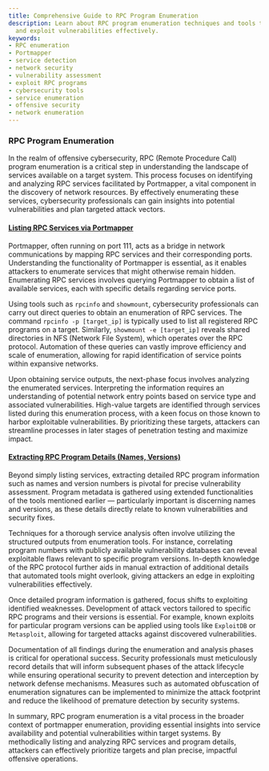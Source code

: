 ```yaml
---
title: Comprehensive Guide to RPC Program Enumeration
description: Learn about RPC program enumeration techniques and tools to identify
  and exploit vulnerabilities effectively.
keywords:
- RPC enumeration
- Portmapper
- service detection
- network security
- vulnerability assessment
- exploit RPC programs
- cybersecurity tools
- service enumeration
- offensive security
- network enumeration
---
```


### RPC Program Enumeration

In the realm of offensive cybersecurity, RPC (Remote Procedure Call) program enumeration is a critical step in understanding the landscape of services available on a target system. This process focuses on identifying and analyzing RPC services facilitated by Portmapper, a vital component in the discovery of network resources. By effectively enumerating these services, cybersecurity professionals can gain insights into potential vulnerabilities and plan targeted attack vectors.

#### [Listing RPC Services via Portmapper](offensive/network/enumeration/portmapper_enumeration/rpc_program_enumeration/listing_rpc_services_via_portmapper)

Portmapper, often running on port 111, acts as a bridge in network communications by mapping RPC services and their corresponding ports. Understanding the functionality of Portmapper is essential, as it enables attackers to enumerate services that might otherwise remain hidden. Enumerating RPC services involves querying Portmapper to obtain a list of available services, each with specific details regarding service ports.

Using tools such as `rpcinfo` and `showmount`, cybersecurity professionals can carry out direct queries to obtain an enumeration of RPC services. The command `rpcinfo -p [target_ip]` is typically used to list all registered RPC programs on a target. Similarly, `showmount -e [target_ip]` reveals shared directories in NFS (Network File System), which operates over the RPC protocol. Automation of these queries can vastly improve efficiency and scale of enumeration, allowing for rapid identification of service points within expansive networks.

Upon obtaining service outputs, the next-phase focus involves analyzing the enumerated services. Interpreting the information requires an understanding of potential network entry points based on service type and associated vulnerabilities. High-value targets are identified through services listed during this enumeration process, with a keen focus on those known to harbor exploitable vulnerabilities. By prioritizing these targets, attackers can streamline processes in later stages of penetration testing and maximize impact.

#### [Extracting RPC Program Details (Names, Versions)](offensive/network/enumeration/portmapper_enumeration/rpc_program_enumeration/extracting_rpc_program_details_names_versions)

Beyond simply listing services, extracting detailed RPC program information such as names and version numbers is pivotal for precise vulnerability assessment. Program metadata is gathered using extended functionalities of the tools mentioned earlier — particularly important is discerning names and versions, as these details directly relate to known vulnerabilities and security fixes.

Techniques for a thorough service analysis often involve utilizing the structured outputs from enumeration tools. For instance, correlating program numbers with publicly available vulnerability databases can reveal exploitable flaws relevant to specific program versions. In-depth knowledge of the RPC protocol further aids in manual extraction of additional details that automated tools might overlook, giving attackers an edge in exploiting vulnerabilities effectively.

Once detailed program information is gathered, focus shifts to exploiting identified weaknesses. Development of attack vectors tailored to specific RPC programs and their versions is essential. For example, known exploits for particular program versions can be applied using tools like `ExploitDB` or `Metasploit`, allowing for targeted attacks against discovered vulnerabilities.

Documentation of all findings during the enumeration and analysis phases is critical for operational success. Security professionals must meticulously record details that will inform subsequent phases of the attack lifecycle while ensuring operational security to prevent detection and interception by network defense mechanisms. Measures such as automated obfuscation of enumeration signatures can be implemented to minimize the attack footprint and reduce the likelihood of premature detection by security systems.

In summary, RPC program enumeration is a vital process in the broader context of portmapper enumeration, providing essential insights into service availability and potential vulnerabilities within target systems. By methodically listing and analyzing RPC services and program details, attackers can effectively prioritize targets and plan precise, impactful offensive operations.